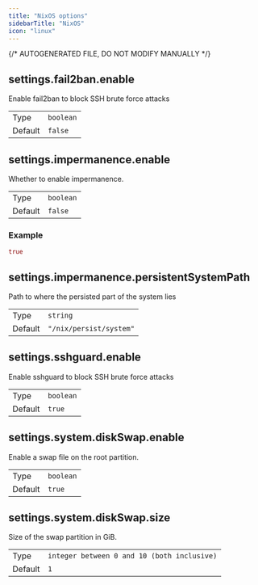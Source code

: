 ```yaml
---
title: "NixOS options"
sidebarTitle: "NixOS"
icon: "linux"
---
```

{/* AUTOGENERATED FILE, DO NOT MODIFY MANUALLY */}
## settings.fail2ban.enable

Enable fail2ban to block SSH brute force attacks

|     |     |
| --- | --- |
| Type | <code>boolean</code> |
| Default | <code>false</code> |


## settings.impermanence.enable

Whether to enable impermanence.

|     |     |
| --- | --- |
| Type | <code>boolean</code> |
| Default | <code>false</code> |
### Example
```nix
true
```


## settings.impermanence.persistentSystemPath

Path to where the persisted part of the system lies

|     |     |
| --- | --- |
| Type | <code>string</code> |
| Default | <code>"/nix/persist/system"</code> |


## settings.sshguard.enable

Enable sshguard to block SSH brute force attacks

|     |     |
| --- | --- |
| Type | <code>boolean</code> |
| Default | <code>true</code> |


## settings.system.diskSwap.enable

Enable a swap file on the root partition.

|     |     |
| --- | --- |
| Type | <code>boolean</code> |
| Default | <code>true</code> |


## settings.system.diskSwap.size

Size of the swap partition in GiB.

|     |     |
| --- | --- |
| Type | <code>integer between 0 and 10 (both inclusive)</code> |
| Default | <code>1</code> |


